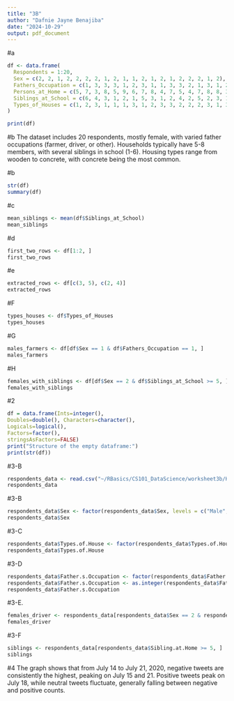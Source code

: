 ```yaml
---
title: "3B"
author: "Dafnie Jayne Benajiba"
date: "2024-10-29"
output: pdf_document
---
```


#a
```r
df <- data.frame(
  Respondents = 1:20,
  Sex = c(2, 2, 1, 2, 2, 2, 2, 1, 2, 1, 1, 2, 1, 2, 1, 2, 2, 2, 1, 2),
  Fathers_Occupation = c(1, 3, 3, 3, 1, 2, 3, 1, 1, 3, 3, 2, 1, 3, 1, 2, 3, 1, 2, 1),
  Persons_at_Home = c(5, 7, 3, 8, 5, 9, 6, 7, 8, 4, 7, 5, 4, 7, 8, 8, 3, 11, 7, 6),
  Siblings_at_School = c(6, 4, 3, 1, 2, 1, 5, 3, 1, 2, 4, 2, 5, 2, 3, 1, 2, 5, 3, 2),
  Types_of_Houses = c(1, 2, 3, 1, 1, 1, 3, 1, 2, 3, 3, 2, 2, 2, 3, 1, 3, 3, 2, 2)
)

print(df)
```
#b The dataset includes 20 respondents, mostly female, with varied father occupations (farmer, driver, or other). Households typically have 5-8 members, with several siblings in school (1-6). Housing types range from wooden to concrete, with concrete being the most common.

#b
```r
str(df)
summary(df)
```

#c 
```r
mean_siblings <- mean(df$Siblings_at_School)
mean_siblings
```
#d
```r
first_two_rows <- df[1:2, ]
first_two_rows
```
#e

```r
extracted_rows <- df[c(3, 5), c(2, 4)]
extracted_rows

```

#F
```r
types_houses <- df$Types_of_Houses
types_houses
```
#G
```r
males_farmers <- df[df$Sex == 1 & df$Fathers_Occupation == 1, ]
males_farmers
```
#H
```r
females_with_siblings <- df[df$Sex == 2 & df$Siblings_at_School >= 5, ]
females_with_siblings
```
#2

```r
df = data.frame(Ints=integer(),
Doubles=double(), Characters=character(),
Logicals=logical(),
Factors=factor(),
stringsAsFactors=FALSE)
print("Structure of the empty dataframe:")
print(str(df))
```

#3-B
```r
respondents_data <- read.csv("~/RBasics/CS101_DataScience/worksheet3b/HouseholdData.csv")
respondents_data
```
#3-B
```r
respondents_data$Sex <- factor(respondents_data$Sex, levels = c("Male", "Female"), labels = c(1, 2))
respondents_data$Sex

```
#3-C 
```r
respondents_data$Types.of.House <- factor(respondents_data$Types.of.House, levels = c("Wood", "Concrete", "Semi-concrete"), labels = c(1, 2, 3))
respondents_data$Types.of.House
```
#3-D 
```r
respondents_data$Father.s.Occupation <- factor(respondents_data$Father.s.Occupation, levels = c(1, 2, 3), labels = c("Farmer", "Driver", "Others"))
respondents_data$Father.s.Occupation <- as.integer(respondents_data$Father.s.Occupation)
respondents_data$Father.s.Occupation
```
#3-E.
```r
females_driver <- respondents_data[respondents_data$Sex == 2 & respondents_data$Father.s.Occupation == 2, ]
females_driver
```
#3-F
```r
siblings <- respondents_data[respondents_data$Sibling.at.Home >= 5, ]
siblings
```
#4
The graph shows that from July 14 to July 21, 2020, negative tweets are consistently the highest, peaking on July 15 and 21. Positive tweets peak on July 18, while neutral tweets fluctuate, generally falling between negative and positive counts.